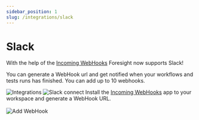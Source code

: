 ```yaml
---
sidebar_position: 1
slug: /integrations/slack
---
```


# Slack

With the help of the [Incoming WebHooks](https://slack.com/apps/A0F7XDUAZ-incoming-webhooks) Foresight now supports Slack!

You can generate a WebHook url and get notified when your workflows and tests runs has finished. You can add up to 10 webhooks.



<Container>
  <Step step="1" stepHeader="Go to Integrations page">
    <img src="/img/features/slack/slack-1.png" alt="Integrations" />
  </Step>
  <Step step="2" stepHeader="Click to Slack connect">
    <img src="/img/features/slack/slack-2.png" alt="Slack connect" />
  </Step>
  <Step step="3" stepHeader="Add a WebHook">
    Install the <a href="https://slack.com/apps/A0F7XDUAZ-incoming-webhooks">Incoming WebHooks</a> app to your workspace and generate a WebHook URL.
    <br /><br />
    <img src="/img/features/slack/slack-3.png" alt="Add WebHook" />
  </Step>
</Container>